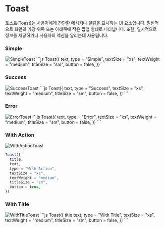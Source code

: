 # Toast

토스트(Toast)는 사용자에게 간단한 메시지나 알림을 표시하는 UI 요소입니다. 일반적으로 화면의 가장 위쪽 또는 아래쪽에 작은 팝업 형태로 나타납니다.
또한, 일시적으로 정보를 제공하거나 사용자의 액션을 알리는데 사용됩니다.

### Simple


<Image src="/SimpleToast.svg" alt="SimpleToast" width={360} height={60} />
```js
Toast({
  text,
  type = "Simple",
  textSize = "xs",
  textWeight = "medium",
  titleSize = "sm",
  button = false,
})
```


### Success

<Image src="/SuccessToast.svg" alt="SuccessToast" width={360} height={60} />
```js
Toast({
  text,
  type = "Success",
  textSize = "xs",
  textWeight = "medium",
  titleSize = "sm",
  button = false,
})
```



### Error

<Image src="/ErrorToast.svg" alt="ErrorToast" width={360} height={60} />
```js
Toast({
  text,
  type = "Error",
  textSize = "xs",
  textWeight = "medium",
  titleSize = "sm",
  button = false,
})
```



### With Action

<Image
  src="/WithActionToast.svg"
  alt="WithActionToast"
  width={360}
  height={60}
/>

```js
Toast({
  title,
  text,
  type = "With Action",
  textSize = "xs",
  textWeight = "medium",
  titleSize = "sm",
  button = true,
})
```

### With Title

<Image src="/WithTitleToast.svg" alt="WithTitleToast" width={360} height={60} />
```js
Toast({
  title
  text,
  type = "With Title",
  textSize = "xs",
  textWeight = "medium",
  titleSize = "sm",
  button = false,
})
```